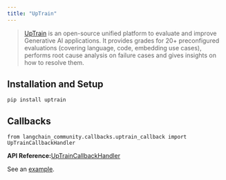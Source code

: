 ```yaml
---
title: "UpTrain"
---
```


> [UpTrain](https://uptrain.ai/) is an open-source unified platform to evaluate and improve Generative AI applications. It provides grades for 20+ preconfigured evaluations (covering language, code, embedding use cases), performs root cause analysis on failure cases and gives insights on how to resolve them.

## Installation and Setup

```
pip install uptrain
```

## Callbacks

```
from langchain_community.callbacks.uptrain_callback import UpTrainCallbackHandler
```

**API Reference:**[UpTrainCallbackHandler](https://python.langchain.com/api_reference/community/callbacks/langchain_community.callbacks.uptrain_callback.UpTrainCallbackHandler.html)

See an [example](/src/oss/integrations/callbacks/uptrain).
